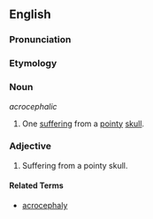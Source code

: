 ==English==

===Pronunciation===
{{substub}}

===Etymology===
{{substub}}

===Noun===
''acrocephalic''

# One [[suffer|suffering]] from a [[pointy]] [[skull]].

===Adjective===

# Suffering from a pointy skull.


====Related Terms====
* [[acrocephaly]]
